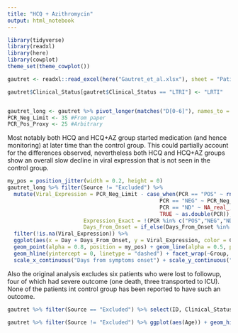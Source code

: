 ---
title: "HCQ + Azithromycin"
output: html_notebook
---

```{r setup}
library(tidyverse)
library(readxl)
library(here)
library(cowplot)
theme_set(theme_cowplot())
```

```{r}
gautret <- readxl::read_excel(here("Gautret_et_al.xlsx"), sheet = "Patients", na = "ND") %>% mutate(Group = if_else(Hydroxychloroquine == "No", "Control", if_else(Azithromycin == "No", "Hydroxychloroquine", "Hydroxychloroquine + Azithromycin")))

gautret$Clinical_Status[gautret$Clinical_Status == "LTRI"] <- "LRTI"


gautret_long <- gautret %>% pivot_longer(matches("D[0-6]"), names_to = "Day", values_to = "PCR", names_prefix = "D") %>% mutate(Day = as.integer(Day))
PCR_Neg_Limit <- 35 #From paper
PCR_Pos_Proxy <- 25 #Arbitrary
```

Most notably both HCQ and HCQ+AZ group started medication (and hence monitoring) at later time than the control group. This could partially account for the differences observed, nevertheless both HCQ and HCQ+AZ groups show an overall slow decline in viral expression that is not seen in the control group.

```{r, fig.cap="The per patient data as reported by Gautret et al. Each line is a single patient, for the treatment groups, the line starts at first dose. Viral expression is computed as 35 - CT, so that 0 corresponds to the detection limit. The control group contains some patients where the PCR is reported only as positive/negative. For this figure, positive tests were imputed as 10."}

my_pos = position_jitter(width = 0.2, height = 0)
gautret_long %>% filter(Source != "Excluded") %>% 
  mutate(Viral_Expression = PCR_Neg_Limit - case_when(PCR == "POS" ~ rnorm(n(), PCR_Pos_Proxy, 2),
                                                PCR == "NEG" ~ PCR_Neg_Limit,
                                                PCR == "ND" ~ NA_real_,
                                                TRUE ~ as.double(PCR)),
                        Expression_Exact = !(PCR %in% c("POS","NEG","ND") ),
                        Days_From_Onset = if_else(Days_From_Onset %in% c("-","Unknown"), 0, as.double(Days_From_Onset))) %>%
  filter(!is.na(Viral_Expression)) %>%
  ggplot(aes(x = Day + Days_From_Onset, y = Viral_Expression, color = Clinical_Status, group = ID)) + 
  geom_point(alpha = 0.8, position = my_pos) + geom_line(alpha = 0.5, position = my_pos) +
  geom_hline(yintercept = 0, linetype = "dashed") + facet_wrap(~Group, ncol = 2) +
  scale_x_continuous("Days from symptoms onset") + scale_y_continuous("Viral expression")
```


Also the original analysis excludes six patients who were lost to followup, four of which had severe outcome (one death, three transported to ICU). None of the patients int control group has been reported to have such an outcome.

```{r}
gautret %>% filter(Source == "Excluded") %>% select(ID, Clinical_Status, Hydroxychloroquine, Azithromycin, matches("D[0-6]"))
```



```{r}
gautret %>% filter(Source != "Excluded") %>% ggplot(aes(Age)) + geom_histogram(binwidth = 10) + facet_wrap(~Group, ncol = 1)
```
